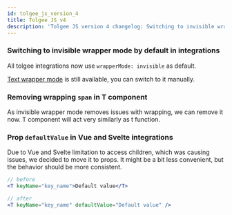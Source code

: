```yaml
---
id: tolgee_js_version_4
title: Tolgee JS v4
description: 'Tolgee JS version 4 changelog: Switching to invisible wrapper mode by default, Removing wrapping span in T component​ and others.'
---
```


### Switching to invisible wrapper mode by default in integrations

All tolgee integrations now use `wrapperMode: invisible` as default.

[Text wrapper mode](/docs/sdk/wrapping) is still available, you can switch to it manually.

### Removing wrapping `span` in T component

As invisible wrapper mode removes issues with wrapping, we can remove it now. T component will act very similarly as t function.

### Prop `defaultValue` in Vue and Svelte integrations

Due to Vue and Svelte limitation to access children, which was causing issues, we decided to move it to props. It might be a bit less convenient, but the behavior should be more consistent.

```jsx
// before
<T keyName="key_name">Default value</T>

// after
<T keyName="key_name" defaultValue="Default value" />
```
